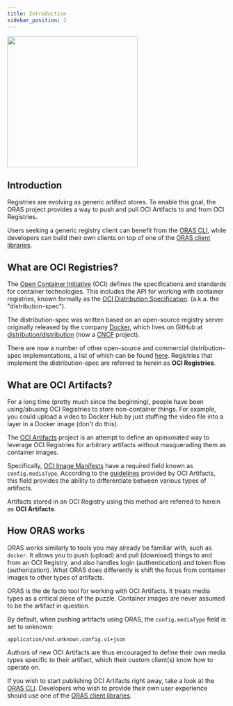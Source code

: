 ```yaml
---
title: Introduction
sidebar_position: 1
---
```


<img src="/img/oras.png" width="300" />

## Introduction

Registries are evolving as generic artifact stores.
To enable this goal, the ORAS project provides a way to
push and pull OCI Artifacts to and from OCI Registries.

Users seeking a generic registry client can benefit from the [ORAS CLI](CLI/), while
developers can build their own clients on top of one of the [ORAS client libraries](./client_libraries/).

## What are OCI Registries?

The [Open Container Initiative](https://opencontainers.org/) (OCI)
defines the specifications and standards for container technologies.
This includes the API for working with container registries, known
formally as the [OCI Distribution Specification](https://github.com/opencontainers/distribution-spec/blob/main/spec.md).
(a.k.a. the "distribution-spec").

The distribution-spec was written based on an open-source registry server originally
released by the company [Docker](http://docker.com/), which lives on
GitHub at [distribution/distribution](https://github.com/distribution/distribution)
(now a [CNCF](https://www.cncf.io/) project).

There are now a number of other open-source and commercial distribution-spec
implementations, a list of which can be found [here](https://github.com/opencontainers/oci-conformance/tree/main/distribution-spec).
Registries that implement the distribution-spec are referred to herein as **OCI Registries**.

## What are OCI Artifacts?

For a long time (pretty much since the beginning), people have been using/abusing OCI Registries
to store non-container things. For example, you could upload a video to Docker Hub
by just stuffing the video file into a layer in a Docker image (don't do this).

The [OCI Artifacts](https://github.com/opencontainers/artifacts) project is an attempt to
define an opinionated way to leverage OCI Registries for arbitrary artifacts without masquerading
them as container images.

Specifically, [OCI Image Manifests](https://github.com/opencontainers/image-spec/blob/master/manifest.md)
have a required field known as `config.mediaType`. According to the
[guidelines](https://github.com/opencontainers/artifacts/blob/master/artifact-authors.md)
provided by OCI Artifacts, this field provides the ability to differentiate between various types of artifacts.

Artifacts stored in an OCI Registry using this method are referred to herein as **OCI Artifacts**.

## How ORAS works

ORAS works similarly to tools you may already be familiar with, such as `docker`. It allows you to
push (upload) and pull (download) things to and from an OCI Registry, and also handles login (authentication)
and token flow (authorization). What ORAS does differently is
shift the focus from container images to other types of artifacts.

ORAS is the de facto tool for working with OCI Artifacts. It treats media types as a critical
piece of the puzzle. Container images are never assumed to be the artifact in question.

By default, when pushing artifacts using ORAS, the `config.mediaType` field is set to unknown:

```
application/vnd.unknown.config.v1+json
```

Authors of new OCI Artifacts are thus encouraged to define their own media types specific to
their artifact, which their custom client(s) know how to operate on.

If you wish to start publishing OCI Artifacts right away, take a look at the [ORAS CLI](category/CLI/).
Developers who wish to provide their own user experience should use one of the
[ORAS client libraries](category/client-libraries/).
